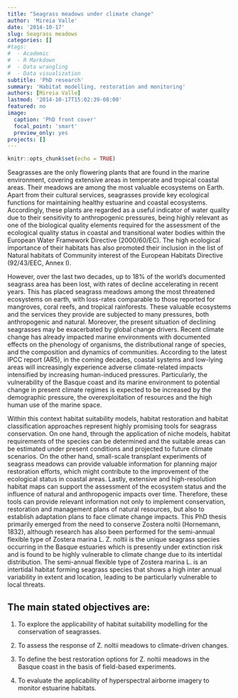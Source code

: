 ```yaml
---
title: "Seagrass meadows under climate change"
author: 'Mireia Valle'
date: '2014-10-17'
slug: Seagrass meadows
categories: []
#tags:
#  - Academic
#  - R Markdown
#  - Data wrangling
#  - Data visualization
subtitle: 'PhD research'
summary: 'Habitat modelling, restoration and monitoring'
authors: [Mireia Valle]
lastmod: '2014-10-17T15:02:39-08:00'
featured: no
image:
  caption: 'PhD front cover'
  focal_point: 'smart'
  preview_only: yes
projects: []
---
```



```r
knitr::opts_chunk$set(echo = TRUE)
```

Seagrasses are the only flowering plants that are found in the marine environment, covering extensive areas in temperate and tropical coastal areas. Their meadows are among the most valuable ecosystems on Earth. Apart from their cultural services, seagrasses provide key ecological functions for maintaining healthy estuarine and coastal ecosystems. Accordingly, these plants are regarded as a useful indicator of water quality due to their sensitivity to anthropogenic pressures, being highly relevant as one of the biological quality elements required for the assessment of the ecological quality status in coastal and transitional water bodies within the European Water Framework Directive (2000/60/EC). The high ecological importance of their habitats has also promoted their inclusion in the list of Natural habitats of Community interest of the European Habitats Directive (92/43/EEC, Annex I).

However, over the last two decades, up to 18% of the world’s documented seagrass area has been lost, with rates of decline accelerating in recent years. This has placed seagrass meadows among the most threatened ecosystems on earth, with loss-rates comparable to those reported for mangroves, coral reefs, and tropical rainforests. These valuable ecosystems and the services they provide are subjected to many pressures, both anthropogenic and natural. Moreover, the present situation of declining seagrasses may be exacerbated by global change drivers. Recent climate change has already impacted marine environments with documented effects on the phenology of organisms, the distributional range of species, and the composition and dynamics of communities. According to the latest IPCC report (AR5), in the coming decades, coastal systems and low-lying areas will increasingly experience adverse climate-related impacts intensified by increasing human-induced pressures. Particularly, the vulnerability of the Basque coast and its marine environment to potential change in present climate regimes is expected to be increased by the demographic pressure, the overexploitation of resources and the high human use of the marine space.

Within this context habitat suitability models, habitat restoration and habitat classification approaches represent highly promising tools for seagrass conservation. On one hand, through the application of niche models, habitat requirements of the species can be determined and the suitable areas can be estimated under present conditions and projected to future climate scenarios. On the other hand, small-scale transplant experiments of seagrass meadows can provide valuable information for planning major restoration efforts, which might contribute to the improvement of the ecological status in coastal areas. Lastly, extensive and high-resolution habitat maps can support the assessment of the ecosystem status and the influence of natural and anthropogenic impacts over time. Therefore, these tools can provide relevant information not only to implement conservation, restoration and management plans of natural resources, but also to establish adaptation plans to face climate change impacts.
This PhD thesis primarily emerged from the need to conserve Zostera noltii (Hornemann, 1832), although research has also been performed for the semi-annual flexible type of Zostera marina L. Z. noltii is the unique seagrass species occurring in the Basque estuaries which is presently under extinction risk and is found to be highly vulnerable to climate change due to its intertidal distribution. The semi-annual flexible type of Zostera marina L. is an intertidal habitat forming seagrass species that shows a high inter annual variability in extent and location, leading to be particularly vulnerable to local threats.

## The main stated objectives are:

(1) To explore the applicability of habitat suitability modelling for the conservation of seagrasses.

(2) To assess the response of Z. noltii meadows to climate-driven changes.

(3) To define the best restoration options for Z. noltii meadows in the Basque coast in the basis of field-based experiments.

(4) To evaluate the applicability of hyperspectral airborne imagery to monitor estuarine habitats.


